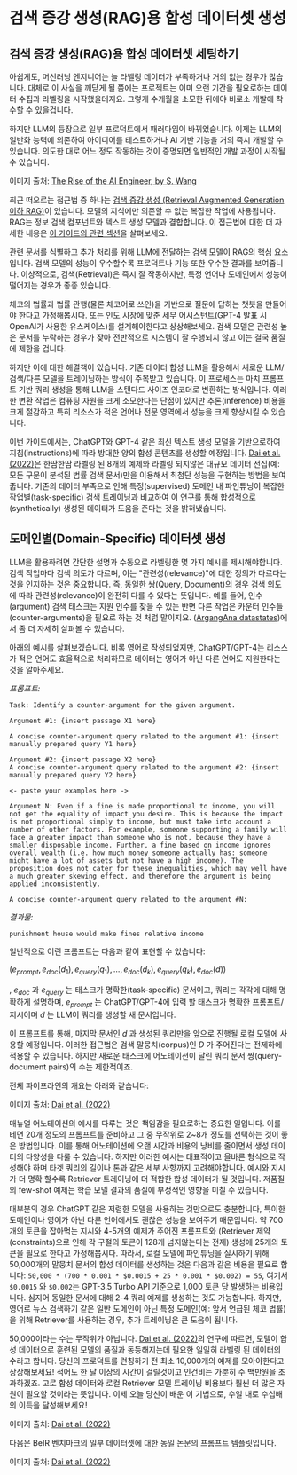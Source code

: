# 검색 증강 생성(RAG)용 합성 데이터셋 생성



## 검색 증강 생성(RAG)용 합성 데이터셋 세팅하기

아쉽게도, 머신러닝 엔지니어는 늘 라벨링 데이터가 부족하거나 거의 없는 경우가 많습니다. 대체로 이 사실을 깨닫게 될 쯤에는 프로젝트는 이미 오랜 기간을 필요로하는 데이터 수집과 라벨링을 시작했을테지요. 그렇게 수개월을 소모한 뒤에야 비로소 개발에 착수할 수 있을겁니다.

하지만 LLM의 등장으로 일부 프로덕트에서 패러다임이 바뀌었습니다. 이제는 LLM의 일반화 능력에 의존하여 아이디어를 테스트하거나 AI 기반 기능을 거의 즉시 개발할 수 있습니다. 의도한 대로 어느 정도 작동하는 것이 증명되면 일반적인 개발 과정이 시작될 수 있습니다.

<Screenshot src={IMG1} alt="인공지능 기반 프로덕트의 패러다임 변화" />

이미지 출처: [The Rise of the AI Engineer, by S. Wang](https://www.latent.space/p/ai-engineer)

최근 떠오르는 접근법 중 하나는 [검색 증강 생성 (Retrieval Augmented Generation 이하 RAG)](https://www.promptingguide.ai/techniques/rag)이 있습니다. 모델의 지식에만 의존할 수 없는 복잡한 작업에 사용됩니다. RAG는 정보 검색 컴포넌트와 텍스트 생성 모델과 결합합니다. 이 접근법에 대한 더 자세한 내용은 [이 가이드의 관련 섹션](https://www.promptingguide.ai/techniques/rag)을 살펴보세요.

관련 문서를 식별하고 추가 처리를 위해 LLM에 전달하는 검색 모델이 RAG의 핵심 요소입니다. 검색 모델의 성능이 우수할수록 프로덕트나 기능 또한 우수한 결과를 보여줍니다. 이상적으로, 검색(Retrieval)은 즉시 잘 작동하지만, 특정 언어나 도메인에서 성능이 떨어지는 경우가 종종 있습니다.

체코의 법률과 법률 관행(물론 체코어로 쓰인)을 기반으로 질문에 답하는 챗봇을 만들어야 한다고 가정해봅시다. 또는 인도 시장에 맞춘 세무 어시스턴트(GPT-4 발표 시 OpenAI가 사용한 유스케이스)를 설계해야한다고 상상해보세요. 검색 모델은 관련성 높은 문서를 누락하는 경우가 잦아 전반적으로 시스템이 잘 수행되지 않고 이는 결국 품질에 제한을 겁니다.

하지만 이에 대한 해결책이 있습니다. 기존 데이터 합성 LLM을 활용해서 새로운 LLM/검색/다른 모델을 트레이닝하는 방식이 주목받고 있습니다. 이 프로세스는 마치 프롬프트 기반 쿼리 생성을 통해 LLM을 스탠다드 사이즈 인코더로 변환하는 방식입니다. 이러한 변환 작업은 컴퓨팅 자원을 크게 소모한다는 단점이 있지만 추론(inference) 비용을 크게 절감하고 특히 리소스가 적은 언어나 전문 영역에서 성능을 크게 향상시킬 수 있습니다.

이번 가이드에서는, ChatGPT와 GPT-4 같은 최신 텍스트 생성 모덜을 기반으로하여 지침(instructions)에 따라 방대한 양의 합성 콘텐츠를 생성할 예정입니다. [Dai et al. (2022)](https://arxiv.org/abs/2209.11755)은 한땀한땀 라벨링 된 8개의 예제와 라벨링 되지않은 대규모 데이터 전집(예: 모든 구문이 분석된 법률 검색 문서)만을 이용해서 최첨단 성능을 구현하는 방법을 보여줍니다. 기존의 데이터 부족으로 인해 특정(supervised) 도메인 내 파인튜닝이 복잡한 작업별(task-specific) 검색 트레이닝과 비교하여 이 연구를 통해 합성적으로(synthetically) 생성된 데이터가 도움을 준다는 것을 밝혀냈습니다.

## 도메인별(Domain-Specific) 데이터셋 생성

LLM을 활용하려면 간단한 설명과 수동으로 라벨링한 몇 가지 예시를 제시해야합니다. 검색 작업마다 검색 의도가 다르며, 이는 "관련성(relevance)"에 대한 정의가 다르다는 것을 인지하는 것은 중요합니다. 즉, 동일한 쌍(Query, Document)의 경우 검색 의도에 따라 관련성(relevance)이 완전히 다를 수 있다는 뜻입니다. 예를 들어, 인수(argument) 검색 태스크는 지원 인수를 찾을 수 있는 반면 다른 작업은 카운터 인수들(counter-arguments)을 필요로 하는 것 처럼 말이지요. ([ArgangAna datastates](https://aclanthology.org/P18-1023/))에서 좀 더 자세히 살펴볼 수 있습니다.

아래의 예시를 살펴보겠습니다. 비록 영어로 작성되었지만, ChatGPT/GPT-4는 리소스가 적은 언어도 효율적으로 처리하므로 데이터는 영어가 아닌 다른 언어도 지원한다는 것을 알아주세요.

_프롬프트:_

```
Task: Identify a counter-argument for the given argument.

Argument #1: {insert passage X1 here}

A concise counter-argument query related to the argument #1: {insert manually prepared query Y1 here}

Argument #2: {insert passage X2 here}
A concise counter-argument query related to the argument #2: {insert manually prepared query Y2 here}

<- paste your examples here ->

Argument N: Even if a fine is made proportional to income, you will not get the equality of impact you desire. This is because the impact is not proportional simply to income, but must take into account a number of other factors. For example, someone supporting a family will face a greater impact than someone who is not, because they have a smaller disposable income. Further, a fine based on income ignores overall wealth (i.e. how much money someone actually has: someone might have a lot of assets but not have a high income). The proposition does not cater for these inequalities, which may well have a much greater skewing effect, and therefore the argument is being applied inconsistently.

A concise counter-argument query related to the argument #N:
```

_결과물:_

```
punishment house would make fines relative income
```

일반적으로 이런 프롬프트는 다음과 같이 표현할 수 있습니다:

$(e_{prompt}, e_{doc}(d_{1}), e_{query}(q_1), . . . , e_{doc}(d_k), e_{query}(q_k), e_{doc}(d))$

, $e_{doc}$ 과 $e_{query}$ 는 태스크가 명확한(task-specific) 문서이고, 쿼리는 각각에 대해 명확하게 설명하며, $e_{prompt}$ 는 ChatGPT/GPT-4에 입력 할 태스크가 명확한 프롬프트/지시이며 $d$ 는 LLM이 쿼리를 생성할 새 문서입니다.

이 프롬프트를 통해, 마지막 문서인 $d$ 과 생성된 쿼리만을 앞으로 진행될 로컬 모델에 사용할 예정입니다. 이러한 접근법은 검색 말뭉치(corpus)인 $D$ 가 주어진다는 전제하에 적용할 수 있습니다. 하지만 새로운 태스크에 어노테이션이 달린 쿼리 문서 쌍(query-document pairs)의 수는 제한적이죠.

전체 파이프라인의 개요는 아래와 같습니다:

<Screenshot
  src={IMG2}
  alt="PROMPTGATOR 데이터셋 생성과 트레이닝 개요"
/>

이미지 출처: [Dai et al. (2022)](https://arxiv.org/abs/2209.11755)

매뉴얼 어노테이션의 예시를 다루는 것은 책임감을 필요로하는 중요한 일입니다. 이를 테면 20개 정도의 프롬프트를 준비하고 그 중 무작위로 2~8개 정도를 선택하는 것이 좋은 방법입니다. 이를 통해 어노테이션에 오랜 시간과 비용의 낭비를 줄이면서 생성 데이터의 다양성을 다룰 수 있습니다. 하지만 이러한 예시는 대표적이고 올바른 형식으로 작성해야 하며 타겟 쿼리의 길이나 톤과 같은 세부 사항까지 고려해야합니다. 예시와 지시가 더 명확 할수록 Retriever 트레이닝에 더 적합한 합성 데이터가 될 것입니다. 저품질의 few-shot 예제는 학습 모델 결과의 품질에 부정적인 영향을 미칠 수 있습니다.

대부분의 경우 ChatGPT 같은 저렴한 모델을 사용하는 것만으로도 충분합니다, 특이한 도메인이나 영어가 아닌 다른 언어에서도 괜찮은 성능을 보여주기 때문입니다. 약 700개의 토큰을 잡아먹는 지시와 4-5개의 예제가 주어진 프롬프트와 (Retriever 제약(constraints)으로 인해 각 구절의 토큰이 128개 넘지않는다는 전제) 생성에 25개의 토큰을 필요로 한다고 가정해봅시다. 따라서, 로컬 모델에 파인튜닝을 실시하기 위해 50,000개의 말뭉치 문서의 합성 데이터를 생성하는 것은 다음과 같은 비용을 필요로 합니다: `50,000 * (700 * 0.001 * $0.0015 + 25 * 0.001 * $0.002) = 55`, 여기서 `$0.0015` 와 `$0.002`는 GPT-3.5 Turbo API 기준으로 1,000 토큰 당 발생하는 비용입니다. 심지어 동일한 문서에 대해 2-4 쿼리 예제를 생성하는 것도 가능합니다. 하지만, 영어로 뉴스 검색하기 같은 일반 도메인이 아닌 특정 도메인(예: 앞서 언급된 체코 법률)을 위해 Retriever를 사용하는 경우, 추가 트레이닝은 큰 도움이 됩니다.

50,000이라는 수는 무작위가 아닙니다. [Dai et al. (2022)](https://arxiv.org/abs/2209.11755)의 연구에 따르면, 모델이 합성 데이터으로 훈련된 모델의 품질과 동등해지는데 필요한 일일히 라벨링 된 데이터의 수라고 합니다. 당신의 프로덕트를 런칭하기 전 최소 10,000개의 예제를 모아야한다고 상상해보세요! 적어도 한 달 이상의 시간이 걸릴것이고 인건비는 가뿐히 수 백만원을 초과하겠죠. 고로 합성 데이터와 로컬 Retriever 모델 트레이닝 비용보다 훨씬 더 많은 자원이 필요할 것이라는 뜻입니다. 이제 오늘 당신이 배운 이 기법으로, 수일 내로 수십배의 이득을 달성해보세요!

<Screenshot src={IMG3} alt="합성 데이터셋 VS 일일히 라벨링 된 데이터셋" />

이미지 출처: [Dai et al. (2022)](https://arxiv.org/abs/2209.11755)

다음은 BeIR 벤치마크의 일부 데이터셋에 대한 동일 논문의 프롬프트 템플릿입니다.

<Screenshot src={IMG4} alt="PROMPTGATOR 논문의 프롬프트 템플릿." />

이미지 출처: [Dai et al. (2022)](https://arxiv.org/abs/2209.11755)
